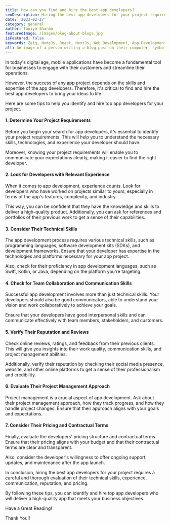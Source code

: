 ```yaml
---
title: How can you find and hire the best app developers? 
seoDescription: Hiring the best app developers for your project requires a careful and thorough evaluation of their technical skills, experience, communication, reputation, and pricing. The success of any app project depends on the skills and expertise of the app developers.
date: '2023-02-27'
category: general
author: Taniya Sharma
featuredImage: /images/blog-about-blogs.jpg
isFeatured: false
keywords: Zeiq, NodeJs, React, NextJs, Web Development, App Development, Javascript, Popular Frameworks, App Developer, Web Developer
alt: An image of a person writing a blog post on their computer, symbolizing the art of blogging.
---
```


In today's digital age, mobile applications have become a fundamental tool for businesses to engage with their customers and streamline their operations. 

However, the success of any app project depends on the skills and expertise of the app developers. Therefore, it's critical to find and hire the best app developers to bring your ideas to life. 

Here are some tips to help you identify and hire top app developers for your project.

#### 1.  Determine Your Project Requirements 
Before you begin your search for app developers, it's essential to identify your project requirements. This will help you to understand the necessary skills, technologies, and experience your developer should have. 

Moreover, knowing your project requirements will enable you to communicate your expectations clearly, making it easier to find the right developer.
#### 2.  Look for Developers with Relevant Experience 
When it comes to app development, experience counts. Look for developers who have worked on projects similar to yours, especially in terms of the app's features, complexity, and industry. 

This way, you can be confident that they have the knowledge and skills to deliver a high-quality product. Additionally, you can ask for references and portfolios of their previous work to get a sense of their capabilities.
#### 3.  Consider Their Technical Skills 
The app development process requires various technical skills, such as programming languages, software development kits (SDKs), and development frameworks. Ensure that your developer has expertise in the technologies and platforms necessary for your app project. 

Also, check for their proficiency in app development languages, such as Swift, Kotlin, or Java, depending on the platform you're targeting.
#### 4.  Check for Team Collaboration and Communication Skills 
Successful app development involves more than just technical skills. Your developers should also be good communicators, able to understand your vision and work collaboratively to achieve your goals. 

Ensure that your developers have good interpersonal skills and can communicate effectively with team members, stakeholders, and customers.
#### 5.  Verify Their Reputation and Reviews 
Check online reviews, ratings, and feedback from their previous clients.         
This will give you insights into their work quality, communication skills, and project management abilities. 

Additionally, verify their reputation by checking their social media presence, website, and other online platforms to get a sense of their professionalism and credibility.
#### 6.  Evaluate Their Project Management Approach 
Project management is a crucial aspect of app development. Ask about their project management approach, how they track progress, and how they handle project changes. Ensure that their approach aligns with your goals and expectations.
#### 7.  Consider Their Pricing and Contractual Terms 
Finally, evaluate the developers' pricing structure and contractual terms. Ensure that their pricing aligns with your budget and that their contractual terms are clear and transparent. 

Also, consider the developer's willingness to offer ongoing support, updates, and maintenance after the app launch.

In conclusion, hiring the best app developers for your project requires a careful and thorough evaluation of their technical skills, experience, communication, reputation, and pricing. 

By following these tips, you can identify and hire top app developers who will deliver a high-quality app that meets your business objectives.

Have a Great Reading!

Thank You!!

